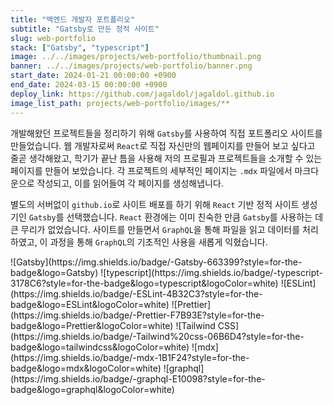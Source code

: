 ```yaml
---
title: "백엔드 개발자 포트폴리오"
subtitle: "Gatsby로 만든 정적 사이트"
slug: web-portfolio
stack: ["Gatsby", "typescript"]
image: ../../images/projects/web-portfolio/thumbnail.png
banner: ../../images/projects/web-portfolio/banner.png
start_date: 2024-01-21 00:00:00 +0900
end_date: 2024-03-15 00:00:00 +0900
deploy_link: https://github.com/jagaldol/jagaldol.github.io
image_list_path: projects/web-portfolio/images/**
---
```



개발해왔던 프로젝트들을 정리하기 위해 `Gatsby`를 사용하여 직접 포트폴리오 사이트를 만들었습니다. 웹 개발자로써 `React`로 직접 자신만의 웹페이지를 만들어 보고 싶다고 줄곧 생각해왔고, 학기가 끝난 틈을 사용해 저의 프로필과 프로젝트들을 소개할 수 있는 페이지를 만들어 보았습니다. 각 프로젝트의 세부적인 페이지는 `.mdx` 파일에서 마크다운으로 작성되고, 이를 읽어들여 각 페이지를 생성해냅니다.

별도의 서버없이 `github.io`로 사이트 배포를 하기 위해 `React` 기반 정적 사이트 생성기인 `Gatsby`를 선택했습니다. `React` 환경에는 이미 친숙한 만큼 `Gatsby`를 사용하는 데 큰 무리가 없었습니다. 사이트를 만들면서 `GraphQL`을 통해 파일을 읽고 데이터를 처리하였고, 이 과정을 통해 `GraphQL`의 기초적인 사용을 새롭게 익혔습니다.

<Stacks>
  ![Gatsby](https://img.shields.io/badge/-Gatsby-663399?style=for-the-badge&logo=Gatsby)
  ![typescript](https://img.shields.io/badge/-typescript-3178C6?style=for-the-badge&logo=typescript&logoColor=white)
  ![ESLint](https://img.shields.io/badge/-ESLint-4B32C3?style=for-the-badge&logo=ESLint&logoColor=white)
  ![Prettier](https://img.shields.io/badge/-Prettier-F7B93E?style=for-the-badge&logo=Prettier&logoColor=white)
  ![Tailwind CSS](https://img.shields.io/badge/-Tailwind%20css-06B6D4?style=for-the-badge&logo=tailwindcss&logoColor=white)
  ![mdx](https://img.shields.io/badge/-mdx-1B1F24?style=for-the-badge&logo=mdx&logoColor=white)
  ![graphql](https://img.shields.io/badge/-graphql-E10098?style=for-the-badge&logo=graphql&logoColor=white)
</Stacks>